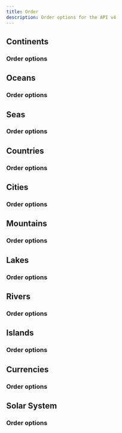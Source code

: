 ```yaml
---
title: Order
description: Order options for the API v4
---
```


## Continents

### Order options

## Oceans

### Order options

## Seas

### Order options

## Countries

### Order options

## Cities

### Order options

## Mountains

### Order options

## Lakes

### Order options

## Rivers

### Order options

## Islands

### Order options

## Currencies

### Order options

## Solar System

### Order options
